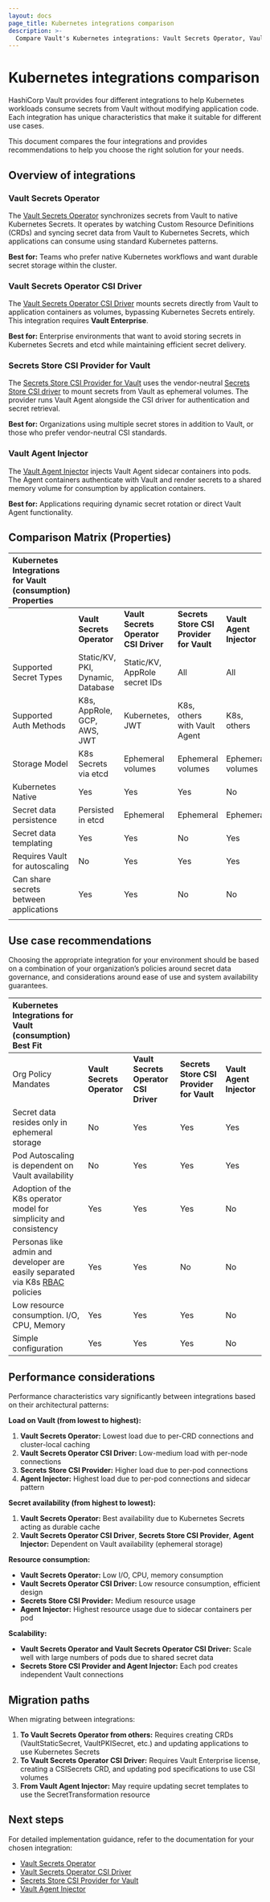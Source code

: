 ```yaml
---
layout: docs
page_title: Kubernetes integrations comparison
description: >-
  Compare Vault's Kubernetes integrations: Vault Secrets Operator, Vault Secrets Operator CSI Driver, Secrets Store CSI Provider for Vault, and Vault Agent Injector.
---
```


# Kubernetes integrations comparison

HashiCorp Vault provides four different integrations to help Kubernetes workloads consume secrets from Vault without modifying application code. Each integration has unique characteristics that make it suitable for different use cases.

This document compares the four integrations and provides recommendations to help you choose the right solution for your needs.

## Overview of integrations

### Vault Secrets Operator

The [Vault Secrets Operator](/vault/docs/platform/k8s/vso) synchronizes secrets from Vault to native Kubernetes Secrets. 
It operates by watching Custom Resource Definitions (CRDs) and syncing secret data from Vault to Kubernetes Secrets, which applications can consume using standard Kubernetes patterns.

**Best for:** Teams who prefer native Kubernetes workflows and want durable secret storage within the cluster.

### Vault Secrets Operator CSI Driver

The [Vault Secrets Operator CSI Driver](/vault/docs/platform/k8s/vso/vso-csi) mounts secrets directly from Vault to application containers as volumes, bypassing Kubernetes Secrets entirely. 
This integration requires **Vault Enterprise**.

**Best for:** Enterprise environments that want to avoid storing secrets in Kubernetes Secrets and etcd while maintaining efficient secret delivery.

### Secrets Store CSI Provider for Vault

The [Secrets Store CSI Provider for Vault](/vault/docs/platform/k8s/csi) uses the vendor-neutral [Secrets Store CSI driver](https://secrets-store-csi-driver.sigs.k8s.io/) to mount secrets from Vault as ephemeral volumes. 
The provider runs Vault Agent alongside the CSI driver for authentication and secret retrieval.

**Best for:** Organizations using multiple secret stores in addition to Vault, or those who prefer vendor-neutral CSI standards.

### Vault Agent Injector

The [Vault Agent Injector](/vault/docs/platform/k8s/injector) injects Vault Agent sidecar containers into pods. 
The Agent containers authenticate with Vault and render secrets to a shared memory volume for consumption by application containers.

**Best for:** Applications requiring dynamic secret rotation or direct Vault Agent functionality.

## Comparison Matrix (Properties)

| Kubernetes Integrations for Vault (consumption) Properties |  |  |  |  |
| :---- | :---- | :---- | :---- | :---- |
|  | **Vault Secrets Operator** | **Vault Secrets Operator CSI Driver** | **Secrets Store CSI Provider for Vault** | **Vault Agent Injector** |
| Supported Secret Types | Static/KV, PKI, Dynamic, Database | Static/KV, AppRole secret IDs | All | All |
| Supported Auth Methods | K8s, AppRole, GCP, AWS, JWT | Kubernetes, JWT | K8s, others with Vault Agent | K8s, others |
| Storage Model | K8s Secrets via etcd | Ephemeral volumes | Ephemeral volumes | Ephemeral volumes |
| Kubernetes Native | Yes | Yes | Yes | No |
| Secret data persistence | Persisted in etcd | Ephemeral | Ephemeral | Ephemeral |
| Secret data templating | Yes | Yes | No | Yes |
| Requires Vault for autoscaling | No | Yes | Yes | Yes |
| Can share secrets between applications | Yes | Yes | No | No |
|  |  |  |  |  |


## Use case recommendations

Choosing the appropriate integration for your environment should be based on a combination of your organization’s policies 
around secret data governance, and considerations around ease of use and system availability guarantees.

| Kubernetes Integrations for Vault (consumption) Best Fit |  |  |  |  |
| :---- | :---- | :---- | :---- | :---- |
| Org Policy Mandates | **Vault Secrets Operator** | **Vault Secrets Operator CSI Driver** | **Secrets Store CSI Provider for Vault** | **Vault Agent Injector** |
| Secret data resides only in ephemeral storage | No | Yes | Yes | Yes |
| Pod Autoscaling is dependent on Vault availability | No | Yes | Yes | Yes |
| Adoption of the K8s operator model for simplicity and consistency | Yes | Yes | Yes | No |
| Personas like admin and developer are easily separated via K8s [RBAC](https://kubernetes.io/docs/reference/access-authn-authz/rbac/) policies | Yes | Yes | No | No |
| Low resource consumption. I/O, CPU, Memory | Yes | Yes | Yes | No |
| Simple configuration | Yes | Yes | Yes | No |


## Performance considerations

Performance characteristics vary significantly between integrations based on their architectural patterns:

**Load on Vault (from lowest to highest):**
1. **Vault Secrets Operator:** Lowest load due to per-CRD connections and cluster-local caching
2. **Vault Secrets Operator CSI Driver:** Low-medium load with per-node connections  
3. **Secrets Store CSI Provider:** Higher load due to per-pod connections
4. **Agent Injector:** Highest load due to per-pod connections and sidecar pattern

**Secret availability (from highest to lowest):**
1. **Vault Secrets Operator:** Best availability due to Kubernetes Secrets acting as durable cache
2. **Vault Secrets Operator CSI Driver**, **Secrets Store CSI Provider**, **Agent Injector:** Dependent on Vault availability (ephemeral storage)

**Resource consumption:**
- **Vault Secrets Operator:** Low I/O, CPU, memory consumption
- **Vault Secrets Operator CSI Driver:** Low resource consumption, efficient design
- **Secrets Store CSI Provider:** Medium resource usage
- **Agent Injector:** Highest resource usage due to sidecar containers per pod

**Scalability:**
- **Vault Secrets Operator and Vault Secrets Operator CSI Driver:** Scale well with large numbers of pods due to shared secret data
- **Secrets Store CSI Provider and Agent Injector:** Each pod creates independent Vault connections


## Migration paths

When migrating between integrations:

1. **To Vault Secrets Operator from others:** Requires creating CRDs (VaultStaticSecret, VaultPKISecret, etc.) and updating applications to use Kubernetes Secrets
2. **To Vault Secrets Operator CSI Driver:** Requires Vault Enterprise license, creating a CSISecrets CRD, and updating pod specifications to use CSI volumes
3. **From Vault Agent Injector:** May require updating secret templates to use the SecretTransformation resource

## Next steps

For detailed implementation guidance, refer to the documentation for your chosen integration:
- [Vault Secrets Operator](/vault/docs/platform/k8s/vso)
- [Vault Secrets Operator CSI Driver](/vault/docs/platform/k8s/vso/vso-csi)
- [Secrets Store CSI Provider for Vault](/vault/docs/platform/k8s/csi)
- [Vault Agent Injector](/vault/docs/platform/k8s/injector)
